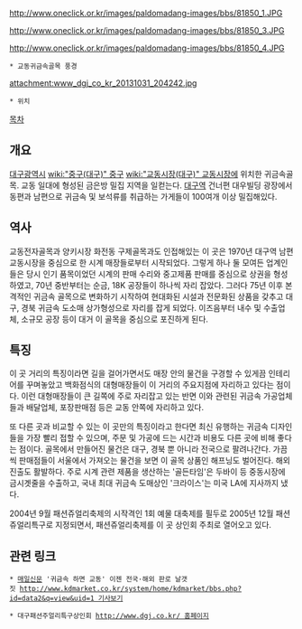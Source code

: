 http://www.oneclick.or.kr/images/paldomadang-images/bbs/81850_1.JPG

http://www.oneclick.or.kr/images/paldomadang-images/bbs/81850_3.JPG

http://www.oneclick.or.kr/images/paldomadang-images/bbs/81850_4.JPG

 * 교동귀금속골목 풍경

attachment:www_dgj_co_kr_20131031_204242.jpg

 * 위치

[[목차]]
== 개요 ==
[[대구광역시]] [[wiki:"중구(대구)" 중구]] [[wiki:"교동시장(대구)" 교동시장]]에 위치한 귀금속골목. 교동 일대에 형성된 금은방 밀집 지역을 일컫는다. [[대구역(경부선)|대구역]] 건너편 대우빌딩 광장에서 동편과 남편으로 귀금속 및 보석류를 취급하는 가게들이 100여개 이상 밀집해있다.

== 역사 ==
교동전자골목과 양키시장 화전동 구제골목과도 인접해있는 이 곳은 1970년 대구역 남편 교동시장을 중심으로 한 시계 매장들로부터 시작되었다. 그렇게 하나 둘 모여든 업계인들은 당시 인기 품목이었던 시계의 판매 수리와 중고제품 판매를 중심으로 상권을 형성하였고, 70년 중반부터는 순금, 18K 공장들이 하나씩 자리 잡았다. 그러다 75년 이후 본격적인 귀금속 골목으로 변화하기 시작하여 현대화된 시설과 전문화된 상품을 갖추고 대구, 경북 귀금속 도소매 상가형성으로 자리를 잡게 되었다. 이즈음부터 내수 및 수출업체, 소규모 공장 등이 대거 이 골목을 중심으로 포진하게 된다. 

== 특징 ==
이 곳 거리의 특징이라면 길을 걸어가면서도 매장 안의 물건을 구경할 수 있게끔 인테리어를 꾸며놓았고 백화점식의 대형매장들이 이 거리의 주요지점에 자리하고 있다는 점이다. 이런 대형매장들이 큰 길쪽에 주로 자리잡고 있는 반면 이와 관련된 귀금속 가공업체들과 배달업체, 포장판매점 등은 교동 안쪽에 자리하고 있다.

또 다른 곳과 비교할 수 있는 이 곳만의 특징이라고 한다면 최신 유행하는 귀금속 디자인들을 가장 빨리 접할 수 있으며, 주문 및 가공에 드는 시간과 비용도 다른 곳에 비해 좋다는 점이다. 골목에서 만들어진 물건은 대구, 경북 뿐 아니라 전국으로 팔려나간다. 가끔씩 판매점들이 서울에서 가져오는 물건을 보면 이 골목 상품인 해프닝도 벌어진다. 해외 진출도 활발하다. 주로 시계 관련 제품을 생산하는 '골든타임'은 두바이 등 중동시장에 금시곗줄을 수출하고, 국내 최대 귀금속 도매상인 '크라이스'는 미국 LA에 지사까지 냈다.

2004년 9월 패션쥬얼리축제의 시작격인 1회 예물 대축제를 필두로 2005년 12월 패션쥬얼리특구로 지정되면서, 패션쥬얼리축제를 이 곳 상인회 주최로 열어오고 있다.

== 관련 링크 ==
 * [[매일신문]] '귀금속 하면 교동' 이젠 전국·해외 판로 날갯짓 [[http://www.kdmarket.co.kr/system/home/kdmarket/bbs.php?id=data2&q=view&uid=1 기사보기]]

 * 대구패션주얼리특구상인회 [[http://www.dgj.co.kr/ 홈페이지]]
